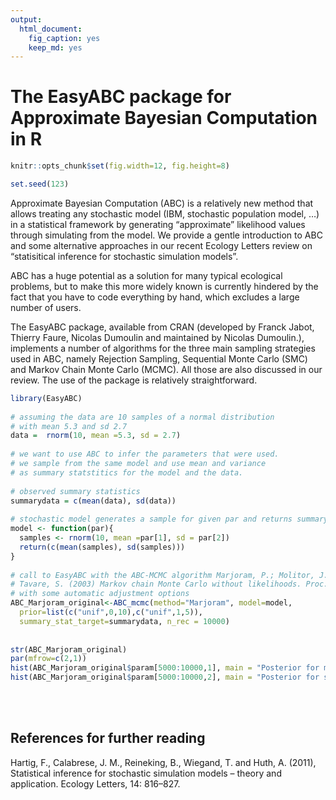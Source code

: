 ```yaml
---
output:
  html_document:
    fig_caption: yes
    keep_md: yes
---
```

The EasyABC package for Approximate Bayesian Computation in R
====

```r
knitr::opts_chunk$set(fig.width=12, fig.height=8)

```

```r
set.seed(123)
```


Approximate Bayesian Computation (ABC) is a relatively new method that allows treating any stochastic model (IBM, stochastic population model, …) in a statistical framework by generating “approximate” likelihood values through simulating from the model. We provide a gentle introduction to ABC and some alternative approaches in our recent Ecology Letters review on “statisitical inference for stochastic simulation models”.

ABC has a huge potential as a solution for many typical ecological problems, but to make this more widely known is currently hindered by the fact that you have to code everything by hand, which excludes a large number of users.

The EasyABC package, available from CRAN (developed by Franck Jabot, Thierry Faure, Nicolas Dumoulin and maintained by Nicolas Dumoulin.), implements a number of algorithms for the three main sampling strategies used in ABC, namely Rejection Sampling, Sequential Monte Carlo (SMC) and Markov Chain Monte Carlo (MCMC). All those are also discussed in our review. The use of the package is relatively straightforward. 


```r
library(EasyABC)
 
# assuming the data are 10 samples of a normal distribution
# with mean 5.3 and sd 2.7
data =  rnorm(10, mean =5.3, sd = 2.7)
 
# we want to use ABC to infer the parameters that were used.
# we sample from the same model and use mean and variance
# as summary statstitics for the model and the data.
 
# observed summary statistics
summarydata = c(mean(data), sd(data))
 
# stochastic model generates a sample for given par and returns summary statistics
model <- function(par){ 
  samples <- rnorm(10, mean =par[1], sd = par[2])
  return(c(mean(samples), sd(samples)))
}
 
# call to EasyABC with the ABC-MCMC algorithm Marjoram, P.; Molitor, J.; Plagnol, V. & 
# Tavare, S. (2003) Markov chain Monte Carlo without likelihoods. Proc. Natl. Acad. Sci. USA, 100, 15324-15328.
# with some automatic adjustment options 
ABC_Marjoram_original<-ABC_mcmc(method="Marjoram", model=model, 
  prior=list(c("unif",0,10),c("unif",1,5)), 
  summary_stat_target=summarydata, n_rec = 10000)
 
 
str(ABC_Marjoram_original)
par(mfrow=c(2,1))
hist(ABC_Marjoram_original$param[5000:10000,1], main = "Posterior for mean")
hist(ABC_Marjoram_original$param[5000:10000,2], main = "Posterior for standard deviation")
```
<br />
<br />

## References for further reading

Hartig, F., Calabrese, J. M., Reineking, B., Wiegand, T. and Huth, A. (2011), Statistical inference for stochastic simulation models – theory and application. Ecology Letters, 14: 816–827. 
